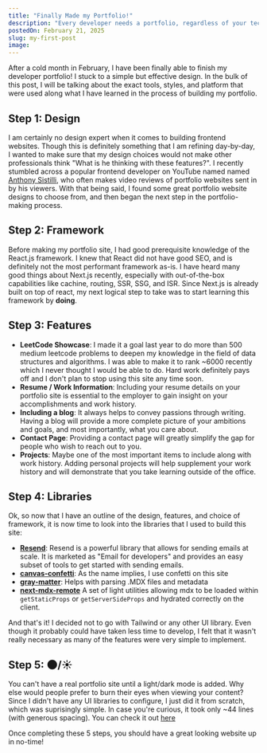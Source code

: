 ```yaml
---
title: "Finally Made my Portfolio!"
description: "Every developer needs a portfolio, regardless of your tech stack. So I went ahead and did one of my own..."
postedOn: February 21, 2025
slug: my-first-post
image:
---
```


After a cold month in February, I have been finally able to finish my developer
portfolio! I stuck to a simple but effective design. In the bulk of this post,
I will be talking about the exact tools, styles, and platform that were used along what I have learned
in the process of building my portfolio.

## Step 1: Design

I am certainly no design expert when it comes to building frontend websites. Though this is definitely something
that I am refining day-by-day, I wanted to make sure that my design choices would not make other professionals
think "What is he thinking with these features?". I recently stumbled across a popular frontend developer on YouTube named 
named [Anthony Sistilli](https://www.youtube.com/@AnthonySistilli), who often makes video reviews of portfolio 
websites sent in by his viewers. With that being said, I found some great portfolio website designs to choose from,
and then began the next step in the portfolio-making process.

## Step 2: Framework

Before making my portfolio site, I had good prerequisite knowledge of the React.js framework. I knew that React did not have good SEO, and is definitely not the most performant framework 
as-is. I have heard many good things about Next.js recently, especially with out-of-the-box capabilities like cachine, routing, SSR, SSG, and
ISR. Since Next.js is already built on top of react, my next logical step to take was to start learning this framework 
by **doing**.

## Step 3: Features

- **LeetCode Showcase**: I made it a goal last year to do more than 500 medium leetcode problems to deepen
my knowledge in the field of data structures and algorithms. I was able to make it to rank ~6000 recently which 
I never thought I would be able to do. Hard work definitely pays off and I don't plan to stop using this site any 
time soon.
- **Resume / Work Information**: Including your resume details on your portfolio site is essential to the employer to gain
insight on your accomplishments and work history.
- **Including a blog**: It always helps to convey passions through writing. Having a blog will provide a more 
complete picture of your ambitions and goals, and most importantly, what you care about.
- **Contact Page**: Providing a contact page will greatly simplify the gap for people who wish to reach out to you.
- **Projects**: Maybe one of the most important items to include along with work history. Adding personal projects will 
help supplement your work history and will demonstrate that you take learning outside of the office.

## Step 4: Libraries

Ok, so now that I have an outline of the design, features, and choice of framework,
it is now time to look into the libraries that I used to build this site:

- **[Resend](https://resend.com/home)**: Resend is a powerful library that allows for sending emails at scale.
It is marketed as "Email for developers" and provides an easy subset of tools to get started with 
sending emails.
- **[canvas-confetti](https://www.npmjs.com/package/canvas-confetti)**: As the name implies, I use confetti on this site
- **[gray-matter](https://www.npmjs.com/package/gray-matter)**: Helps with parsing .MDX files and metadata
- **[next-mdx-remote](https://www.npmjs.com/package/next-mdx-remote/v/0.5.1)** A set of light utilities allowing mdx to be loaded within ```getStaticProps``` or ```getServerSideProps``` and hydrated correctly on the client.

And that's it! I decided not to go with Tailwind or any other UI library. Even though it 
probably could have taken less time to develop, I felt that it wasn't really necessary as many of the 
features were very simple to implement.

## Step 5: 🌑/☀️

You can't have a real portfolio site until a light/dark mode is added. Why else would people prefer
to burn their eyes when viewing your content? Since I didn't have any UI libraries to 
configure, I just did it from scratch, which was suprisingly simple.
In case you're curious, it took only ~44 lines (with generous spacing). You can check it out 
[here](https://github.com/sQuillP/Portfolio/blob/main/src/utility/setTheme.js)


Once completing these 5 steps, you should have a great looking website up in no-time!